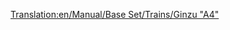 [[Translation:en/Manual/Base Set/Trains/Ginzu "A4"]]
{{pl/Manual/Base Set/Trains/Pociągi|Image=[[File:en/Manual/Base Set/Trains/Ginzua4.png]]
|Cost=£22,265 ($44.530)
|Speed=128 km/h (80 mph)
|Weight=162 t
|Power=1,200 hp (895 kW)
|Annual=£2,296 ($4.592)
|Designed=1935
|Lifespan=20
|Capacity=N/A
|Description=Najpopularniejszy pociąg parowy, dopóki pociągi z silnikiem Diesla nie będą dostępne. Ginzu jest dostępny od samego początku (jeśli zaczniesz od około 1945 r.) I jest najszybszy spośród wszystkich dostępnych silników parowych. Później staje się dostępny [[pl/Manual/Base Set/Trains/SH "8P"|SH "8P"]] .
|Real-life=To jest przemianowana wersja lokomotywy [https://www.wikipedia.org/wiki/LNER Class A4 British Gresley A4] . Brytyjska lokomotywa Gresley A4 o nazwie "Mallard" , jest najszybszym rekordzistą lokomotywy parowej o prędkości 126 mil/h <small>''(mph)''</small> (202,8 km/h).<br/>
Aby uzyskać więcej informacji, zobacz http://www.lner.info/locos/A/a4.shtml.
}}